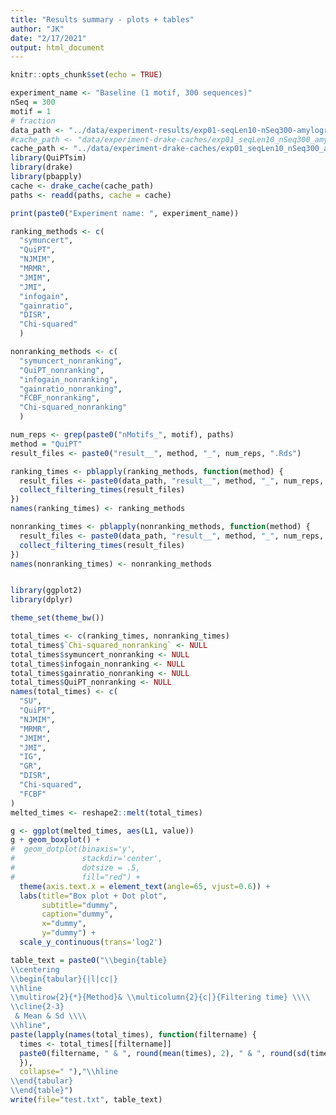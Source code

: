 ```yaml
---
title: "Results summary - plots + tables"
author: "JK"
date: "2/17/2021"
output: html_document
---
```


```r
knitr::opts_chunk$set(echo = TRUE)

experiment_name <- "Baseline (1 motif, 300 sequences)"
nSeq = 300
motif = 1
# fraction
data_path <- "../data/experiment-results/exp01-seqLen10-nSeq300-amylogram-encoding/"
#cache_path <- "data/experiment-drake-caches/exp01_seqLen10_nSeq300_amylogram_encoding/"
cache_path <- "../data/experiment-drake-caches/exp01_seqLen10_nSeq300_amylogram_encoding/"
library(QuiPTsim)
library(drake)
library(pbapply)
cache <- drake_cache(cache_path)
paths <- readd(paths, cache = cache)
```


```r
print(paste0("Experiment name: ", experiment_name))
```

```r
ranking_methods <- c(
  "symuncert",
  "QuiPT",
  "NJMIM",
  "MRMR",
  "JMIM",
  "JMI",
  "infogain",
  "gainratio",
  "DISR",
  "Chi-squared"
  )

nonranking_methods <- c(
  "symuncert_nonranking",
  "QuiPT_nonranking",
  "infogain_nonranking",
  "gainratio_nonranking",
  "FCBF_nonranking",
  "Chi-squared_nonranking"
  )

num_reps <- grep(paste0("nMotifs_", motif), paths)
method = "QuiPT"
result_files <- paste0("result__", method, "_", num_reps, ".Rds")

```

```r
ranking_times <- pblapply(ranking_methods, function(method) {
  result_files <- paste0(data_path, "result__", method, "_", num_reps, ".Rds")
  collect_filtering_times(result_files)
})
names(ranking_times) <- ranking_methods

nonranking_times <- pblapply(nonranking_methods, function(method) {
  result_files <- paste0(data_path, "result__", method, "_", num_reps, ".Rds")
  collect_filtering_times(result_files)
})
names(nonranking_times) <- nonranking_methods
```
```r

```

```r
library(ggplot2)
library(dplyr)

theme_set(theme_bw())
```

```r
total_times <- c(ranking_times, nonranking_times)
total_times$`Chi-squared_nonranking` <- NULL
total_times$symuncert_nonranking <- NULL
total_times$infogain_nonranking <- NULL
total_times$gainratio_nonranking <- NULL
total_times$QuiPT_nonranking <- NULL
names(total_times) <- c(
  "SU",
  "QuiPT",
  "NJMIM",
  "MRMR",
  "JMIM",
  "JMI",
  "IG",
  "GR",
  "DISR",
  "Chi-squared",
  "FCBF"
)
melted_times <- reshape2::melt(total_times)

g <- ggplot(melted_times, aes(L1, value))
g + geom_boxplot() + 
#  geom_dotplot(binaxis='y', 
#               stackdir='center', 
#               dotsize = .5, 
#               fill="red") +
  theme(axis.text.x = element_text(angle=65, vjust=0.6)) + 
  labs(title="Box plot + Dot plot", 
       subtitle="dummy",
       caption="dummy",
       x="dummy",
       y="dummy") +
  scale_y_continuous(trans='log2')
```

```r
table_text = paste0("\\begin{table}
\\centering
\\begin{tabular}{|l|cc|}  
\\hline
\\multirow{2}{*}{Method}& \\multicolumn{2}{c|}{Filtering time} \\\\
\\cline{2-3} 
 & Mean & Sd \\\\
\\hline",
paste(lapply(names(total_times), function(filtername) {
  times <- total_times[[filtername]]
  paste0(filtername, " & ", round(mean(times), 2), " & ", round(sd(times), 2), " \\\\")
  }),
  collapse=" "),"\\hline
\\end{tabular}
\\end{table}")
write(file="test.txt", table_text)
```
